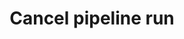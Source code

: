 ---
title: "Cancel pipeline run"
description: "Cancel a pipeline run"
openapi: put /v2/pipelines/{pipeline_id}/runs/{pipeline_run_id}/cancel
---